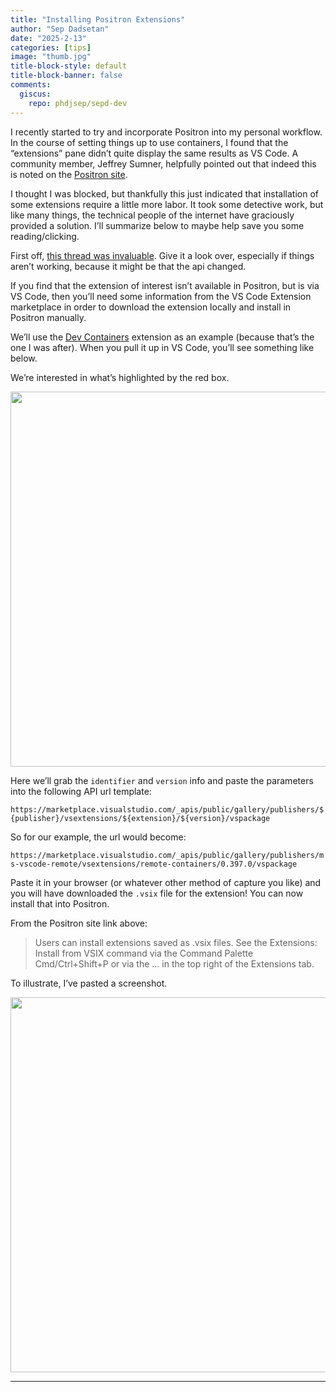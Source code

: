 ```yaml
---
title: "Installing Positron Extensions"
author: "Sep Dadsetan"
date: "2025-2-13"
categories: [tips]
image: "thumb.jpg"
title-block-style: default
title-block-banner: false
comments:
  giscus: 
    repo: phdjsep/sepd-dev
---
```


I recently started to try and incorporate Positron into my personal workflow. In the course of setting things up to use containers, I found that the "extensions" pane didn't quite display the same results as VS Code. A community member, Jeffrey Sumner, helpfully pointed out that indeed this is noted on the [Positron site](https://positron.posit.co/extensions.html#installing-extensions).

I thought I was blocked, but thankfully this just indicated that installation of some extensions require a little more labor. It took some detective work, but like many things, the technical people of the internet have graciously provided a solution. I'll summarize below to maybe help save you some reading/clicking.

First off, [this thread was invaluable](https://gist.github.com/wanglf/7acc591890dc0d8ceff1e7ec9af32a55). Give it a look over, especially if things aren't working, because it might be that the api changed.

If you find that the extension of interest isn't available in Positron, but is via VS Code, then you'll need some information from the VS Code Extension marketplace in order to download the extension locally and install in Positron manually.

We'll use the [Dev Containers](https://marketplace.visualstudio.com/items?itemName=ms-vscode-remote.remote-containers) extension as an example (because that's the one I was after). When you pull it up in VS Code, you'll see something like below. 

:::::: {.callout-tip}
We're interested in what's highlighted by the red box.
:::

![](extension-info.png){width=600}

Here we'll grab the `identifier` and `version` info and paste the parameters into the following API url template:

`https://marketplace.visualstudio.com/_apis/public/gallery/publishers/${publisher}/vsextensions/${extension}/${version}/vspackage`

So for our example, the url would become:

`https://marketplace.visualstudio.com/_apis/public/gallery/publishers/ms-vscode-remote/vsextensions/remote-containers/0.397.0/vspackage`

Paste it in your browser (or whatever other method of capture you like) and you will have downloaded the `.vsix` file for the extension! You can now install that into Positron.

From the Positron site link above:

> Users can install extensions saved as .vsix files. See the Extensions: Install from VSIX command via the Command Palette Cmd/Ctrl+Shift+P or via the ... in the top right of the Extensions tab.

To illustrate, I've pasted a screenshot.

![](install-extension.png){width=600}


---

<script src="https://giscus.app/client.js"
        data-repo="phdjsep/sepd-dev"
        data-repo-id="R_kgDOIsJ6VA"
        data-category="General"
        data-category-id="DIC_kwDOIsJ6VM4CTVJc"
        data-mapping="pathname"
        data-strict="0"
        data-reactions-enabled="1"
        data-emit-metadata="0"
        data-input-position="top"
        data-theme="preferred_color_scheme"
        data-lang="en"
        data-loading="lazy"
        crossorigin="anonymous"
        async>
</script>